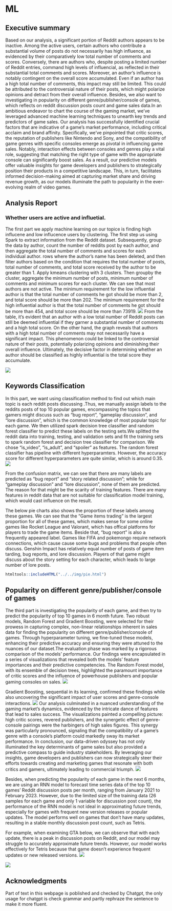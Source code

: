 # ML

## Executive summary
Based on our analysis, a significant portion of Reddit authors appears to be inactive. Among the active users, certain authors who contribute a substantial volume of posts do not necessarily has high influence, as evidenced by their comparatively low total number of comments and scores. Conversely, there are authors who, despite posting a limited number of Reddit entries, command high levels of influencial, as reflected in their substantial total comments and scores. Moreover, an author's influence is notably contingent on the overall score accumulated. Even if an author has a high total number of comments, this impact may still be limited. This could be attributed to the controversial nature of their posts, which might polarize opinions and detract from their overall influence. 
Besides, we also want to investigating in popularity on different genre/publisher/console of games, which reflects on reddit discussion posts count and game sales data.In an ambitious endeavor to chart the course of the gaming market, we've leveraged advanced machine learning techniques to unearth key trends and predictors of game sales. Our analysis has successfully identified crucial factors that are indicative of a game's market performance, including critical acclaim and brand affinity. Specifically, we've pinpointed that critic scores, the reputation of publishers like Nintendo and Sony, and the compatibility of game genres with specific consoles emerge as pivotal in influencing game sales. Notably, interaction effects between consoles and genres play a vital role, suggesting that matching the right type of game with the appropriate console can significantly boost sales. As a result, our predictive models offer valuable insights for game developers and publishers to strategically position their products in a competitive landscape. This, in turn, facilitates informed decision-making aimed at capturing market share and driving revenue growth, as our models illuminate the path to popularity in the ever-evolving realm of video games.


## Analysis Report

### Whether users are active and influetial.
The first part we apply machine learning on our topice is finding high influcene and low influcence users by clustering. The first step us using Spark to extract information from the Reddit dataset. Subsequently, group the data by author, count the number of reddits post by each author, and then aggregate the total number of comments and scores for each individual author. rows where the author's name has been deleted, and then filter authors based on the condition that requires the total number of posts, total number of comments, and total score received by the author to be greater than 1. Apply kmeans clustering with 3 clusters. Then groupby the cluster, aggregate the minimum number of posts, minimum number of comments and minimum scores for each cluster. We can see that most authors are not active. The minimum requirement for the low influential author is that the total number of comments he got should be more than 2, and total score should be more than 202. The minimum requirement for the high influential author is that the total number of comments he got should be more than 454, and total score should be more than 73919.
![](../../img/Active_User_table.png) 
From the table, it's evident that an author with a low total number of Reddit posts can still be deemed influential if they garner a substantial number of comments and a high total score. On the other hand, the graph reveals that authors with a high total number of comments may not necessarily have a significant impact. This phenomenon could be linked to the controversial nature of their posts, potentially polarizing opinions and diminishing their overall influence. Ultimately, the decisive factor in determining whether an author should be classified as highly influential is the total score they accumulate.


![](../../img/Active_user.png)

## Keywords Classification
 In this part, we want using classification method to find out which main topic is each reddit posts discussing .Thus, we manually assign labels to the reddits posts of top 10 popular games, encompassing the topics that gamers might discuss such as "bug report", "gameplay discussion", and "lore discussion", which is the common knowledge of most popular topic for each game. We then utilized spark decision tree classifier and random forest classifier to predict these labels on the testing sets.We splitted the reddit data into training, testing, and validation sets and fit the training sets to spark random forest and decision tree classifier for comparison. We chose "is_video", "is_adult", and "spoiler" as features. The random forest classifier has pipeline with different hyperparamters. However, the accuracy score for different hyperparameters are quite similar, which is around 0.35.
 ![](../../img/cm.png)

From the confusion matrix, we can see that there are many labels are predicted as "bug report" and "story related discussion"; while for "gameplay discussion" and "lore discussion", none of them are predicted. The reason for that might be the scarity of training features. There are many features in reddit data that are not suitable for classification model training, which would cast influence on the result.

The below pie charts also shows the proportion of these labels among these games. We can see that the "Game items trading" is the largest proportion for all of these games, which makes sense for some online games like Rocket League and Valorant, which has offical platforms for players to trade the game items. Beside that, "bug report" is also a frequently appeared label. Games like FIFA and pokemongo require network connections, which cause cause some bugs and problems that people often discuss. Genshin Impact has relatively equal number of posts of game item tarding, bug reports, and lore discussion. Players of that game might discuss about the story setting for each character, which leads to large number of lore posts.
```r
htmltools::includeHTML("../../img/pie.html")
```

##  Popularity on different genre/publisher/console of games

The third part is investigating the popularity of each game, and then try to predict the popularity of top 10 games in 6 month future. Two robust models, Random Forest and Gradient Boosting, were selected for their prowess in capturing complex, non-linear relationships inherent in sales data for finding the popularity on different genre/publisher/console of games. Through hyperparameter tuning, we fine-tuned these models, enhancing their predictive accuracy and ensuring they were attuned to the nuances of our dataset.The evaluation phase was marked by a rigorous comparison of the models' performance. Our findings were encapsulated in a series of visualizations that revealed both the models' feature importances and their predictive competencies. The Random Forest model, with its ensemble of decision trees, highlighted the paramount importance of critic scores and the influence of powerhouse publishers and popular gaming consoles on sales. 
 ![](../../img/sale_model_performance_rf.png)

Gradient Boosting, sequential in its learning, confirmed these findings while also uncovering the significant impact of user scores and genre-console interactions.
![](../../img/sale_model_performance_rf.png)
Our analysis culminated in a nuanced understanding of the gaming market's dynamics, evidenced by the intricate dance of features that lead to sales success. The visualizations painted a compelling picture: high critic scores, revered publishers, and the synergetic effect of genre-console pairings were the harbingers of high sales figures. This synergy was particularly pronounced, signaling that the compatibility of a game's genre with a console's platform could markedly sway its market performance. In conclusion, our data-driven odyssey has not only illuminated the key determinants of game sales but also provided a predictive compass to guide industry stakeholders. By leveraging our insights, game developers and publishers can now strategically steer their efforts towards creating and marketing games that resonate with both critics and gamers, ultimately leading to commercial triumph.
![](../../img/sales_top_important_features.png)

Besides, when predicting the popularity of each game in the next 6 months, we are using an RNN model to forecast time series data of the top 10 games' Reddit discussion posts per month, ranging from January 2021 to February 2023. However, due to the limited size of the training data (26 samples for each game and only 1 variable for discussion post count), the performance of the RNN model is not ideal in approximating future trends, especially for games with frequent new version releases or popular updates. The model performs well on games that don't have many updates, resulting in a stable monthly discussion post count, such as Tetris.

For example, when examining GTA below, we can observe that with each update, there is a peak in discussion posts on Reddit, and our model may struggle to accurately approximate future trends. However, our model works effectively for Tetris because that game doesn't experience frequent updates or new released versions.
![](../../img/GTA.png)

![](../../img/Tetris.png)


## Acknowledgments {.appendix}
Part of text in this webpage is poblished and checked by Chatgpt, the only usage for chatgpt is check grammar and partly rephraze the sentence to make it more fluent.
